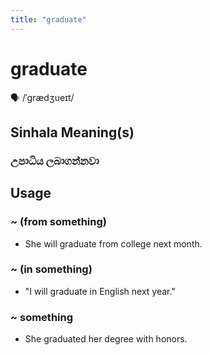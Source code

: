 ```yaml
---
title: "graduate"
---
```


# graduate

🗣️ /ˈɡrædʒueɪt/

## Sinhala Meaning(s)

### උපාධිය ලබාගන්නවා

## Usage

### ~ (from something)

- She will graduate from college next month.


### ~ (in something)

- "I will graduate in English next year."


### ~ something

- She graduated her degree with honors.

